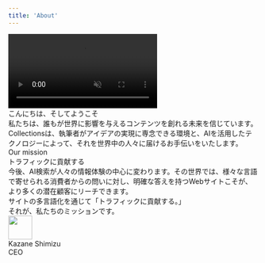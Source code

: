 ```yaml
---
title: 'About'
---
```



<div className="py-5 md:py-10">
  <div>
    <video autoPlay muted loop playsInline className="w-full">
      <source src="https://cdn.collections.dev/docs/mv.mp4" type="video/mp4" />
    </video>
    <div className="text-heading leading-narrow mt-12">こんにちは、そしてようこそ</div>
    <div className="text-lg leading-loose mt-4">
      私たちは、誰もが世界に影響を与えるコンテンツを創れる未来を信じています。Collectionsは、執筆者がアイデアの実現に専念できる環境と、AIを活用したテクノロジーによって、それを世界中の人々に届けるお手伝いをいたします。
    </div>
  </div>
  <div className="mt-12">
    <div className="text-subtitle">Our mission</div>
    <div className="text-heading leading-narrow mt-2">トラフィックに貢献する</div>
    <div className="text-lg leading-loose mt-4">
      今後、AI検索が人々の情報体験の中心に変わります。その世界では、様々な言語で寄せられる消費者からの問いに対し、明確な答えを持つWebサイトこそが、より多くの潜在顧客にリーチできます。
    </div>
    <div className="text-lg leading-loose mt-4">
      サイトの多言語化を通じて「トラフィックに貢献する。」
    </div>
    <div className="text-lg leading-loose mt-4">それが、私たちのミッションです。</div>
  </div>
  <div className="flex flex-row gap-4 items-center mt-12">
    <Image
      src="https://cdn.collections.dev/docs/ks.jpg"
      width="48"
      height="48"
      className="rounded-full"
    />
    <div>
      <div>Kazane Shimizu</div>
      <div className="text-sm text-gray-500">CEO</div>
    </div>
  </div>
</div>
